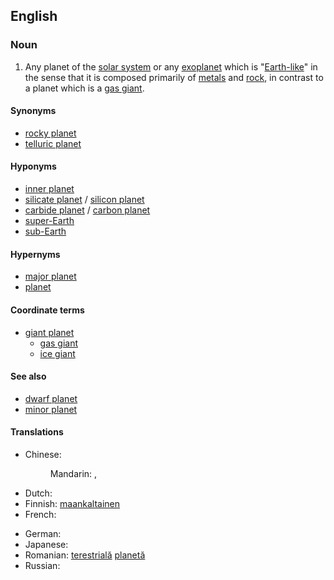 ==English==

===Noun===
{{wikipedia}}
{{en-noun}}

# Any planet of the [[solar system]] or any [[exoplanet]] which is "[[Earth]][[-like]]" in the sense that it is composed primarily of [[metal]]s and [[rock]], in contrast to a planet which is a [[gas giant]].

====Synonyms====
* [[rocky planet]]
* [[telluric planet]]

====Hyponyms====
* [[inner planet]] {{gloss|in the Solar System}}
* [[silicate planet]] / [[silicon planet]]
* [[carbide planet]] / [[carbon planet]]
* [[super-Earth]]
* [[sub-Earth]]

====Hypernyms====
* [[major planet]]
* [[planet]]

====Coordinate terms====
* [[giant planet]]
** [[gas giant]]
** [[ice giant]]

====See also====
* [[dwarf planet]]
* [[minor planet]]

====Translations====
{{trans-top|Any planet of the solar system or any exoplanet which is Earth-like}}
* Chinese:
*: Mandarin: {{t+|cmn|類地行星|sc=Hani}}, {{t+|cmn|类地行星|tr=lèidì xíngxīng|sc=Hani}}
* Dutch: {{t|nl|aardse planeet|f}}
* Finnish: [[maankaltainen]] {{t+|fi|planeetta}}
* French: {{t+|fr|planète tellurique|f}}
{{trans-mid}}
* German: {{t|de|erdähnlicher Planet|m}}
* Japanese: {{t+|ja|地球型惑星|tr=ちきゅうがたわくせい, chikyūgata wakusei|sc=Jpan}}
* Romanian: [[terestru|terestrială]] [[planetă]] {{g|f}}
* Russian: {{t|ru|плане́та земно́го ти́па|f|tr=planéta zemnóvo típa}}
{{trans-bottom}}

{{topics|en|Types of planets}}